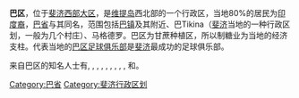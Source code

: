 {{not|巴省}}
{{Infobox settlement
| name                    = 巴<br/>Ba
| settlement_type         = 行政区
| subdivision_type        = [[国家|国家]]
| subdivision_name        = [[斐济|斐济]] <!-- text, not flag -->
| subdivision_type1       = 省份
| subdivision_name1       = [[巴省|巴]]<!-- text, not flag -->
| subdivision_type2       = 
| subdivision_name2       = <!-- text, not flag -->
| population_total        = 
| website                 = <!-- {{URL|http://example.com}} -->
}}
'''巴区'''，位于[[斐济|斐济]][[西部大区|西部大区]]，是[[维提岛|维提岛]]西北部的一个行政区，当地80%的居民为[[印度人|印度裔]]，[[巴省|巴省]]与其同名，范围包括[[巴镇|巴镇]]及其附近、巴Tikina（[[斐济|斐济]]当地的一种行政区划，一般为几个村庄）、马格德罗。巴区为甘蔗种植区，所以制糖业为当地的经济支柱。代表当地的[[巴区足球俱乐部|巴区足球俱乐部]]是[[斐济|斐济]]最成功的足球俱乐部。

来自巴区的知名人士有{{en-link|Parmanand Singh}}, {{en-link|Sidiq Koya}}, {{en-link|R. D. Patel}}, {{en-link|Narsi Raniga}}, {{en-link|Vinod Patel}}, {{en-link|Vijay R. Singh}}, {{en-link|James Shankar Singh}}, {{en-link|Parveen Bala}}, {{en-link|Davendra Singh}}, {{en-link|Anirudh Singh}}和{{en-link|Anand Singh}}。

{{coord|17.5333|S|177.6830|E|source:wikidata|display=title}}

{{DEFAULTSORT:Ba District}}
[[Category:巴省|Category:巴省]]
[[Category:斐济行政区划|Category:斐济行政区划]]